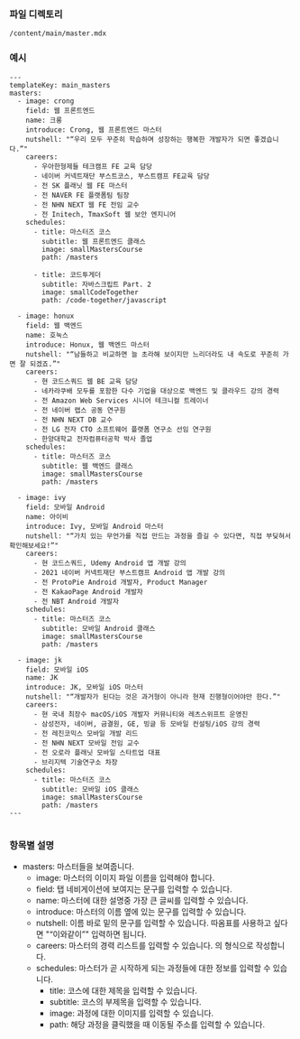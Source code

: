 ### 파일 디렉토리

`/content/main/master.mdx`

### 예시

```
---
templateKey: main_masters
masters:
  - image: crong
    field: 웹 프론트엔드
    name: 크롱
    introduce: Crong, 웹 프론트엔드 마스터
    nutshell: "“우리 모두 꾸준히 학습하며 성장하는 행복한 개발자가 되면 좋겠습니다.”"
    careers:
      - 우아한형제들 테크캠프 FE 교육 담당
      - 네이버 커넥트재단 부스트코스, 부스트캠프 FE교육 담당
      - 전 SK 플래닛 웹 FE 마스터
      - 전 NAVER FE 플랫폼팀 팀장
      - 전 NHN NEXT 웹 FE 전임 교수
      - 전 Initech, TmaxSoft 웹 보안 엔지니어
    schedules:
      - title: 마스터즈 코스
        subtitle: 웹 프론트엔드 클래스
        image: smallMastersCourse
        path: /masters

      - title: 코드투게더
        subtitle: 자바스크립트 Part. 2
        image: smallCodeTogether
        path: /code-together/javascript

  - image: honux
    field: 웹 백엔드
    name: 호눅스
    introduce: Honux, 웹 백엔드 마스터
    nutshell: "“남들하고 비교하면 늘 초라해 보이지만 느리더라도 내 속도로 꾸준히 가면 잘 되겠죠.”"
    careers:
      - 현 코드스쿼드 웹 BE 교육 담당
      - 네카라쿠배 모두를 포함한 다수 기업을 대상으로 백엔드 및 클라우드 강의 경력
      - 전 Amazon Web Services 시니어 테크니컬 트레이너
      - 전 네이버 랩스 공동 연구원
      - 전 NHN NEXT DB 교수
      - 전 LG 전자 CTO 소프트웨어 플랫폼 연구소 선임 연구원
      - 한양대학교 전자컴퓨터공학 박사 졸업
    schedules:
      - title: 마스터즈 코스
        subtitle: 웹 백엔드 클래스
        image: smallMastersCourse
        path: /masters

  - image: ivy
    field: 모바일 Android
    name: 아이비
    introduce: Ivy, 모바일 Android 마스터
    nutshell: "“가치 있는 무언가를 직접 만드는 과정을 즐길 수 있다면, 직접 부딪혀서 확인해보세요!”"
    careers:
      - 현 코드스쿼드, Udemy Android 앱 개발 강의
      - 2021 네이버 커넥트재단 부스트캠프 Android 앱 개발 강의
      - 전 ProtoPie Android 개발자, Product Manager
      - 전 KakaoPage Android 개발자
      - 전 NBT Android 개발자
    schedules:
      - title: 마스터즈 코스
        subtitle: 모바일 Android 클래스
        image: smallMastersCourse
        path: /masters

  - image: jk
    field: 모바일 iOS
    name: JK
    introduce: JK, 모바일 iOS 마스터
    nutshell: "“개발자가 된다는 것은 과거형이 아니라 현재 진행형이어야만 한다.”"
    careers:
      - 현 국내 최장수 macOS/iOS 개발자 커뮤니티와 레츠스위프트 운영진
      - 삼성전자, 네이버, 금결원, GE, 빙글 등 모바일 컨설팅/iOS 강의 경력
      - 전 레진코믹스 모바일 개발 리드
      - 전 NHN NEXT 모바일 전임 교수
      - 전 오로라 플래닛 모바일 스타트업 대표
      - 브리지텍 기술연구소 차장
    schedules:
      - title: 마스터즈 코스
        subtitle: 모바일 iOS 클래스
        image: smallMastersCourse
        path: /masters
---


```

### 항목별 설명

- masters: 마스터들을 보여줍니다.
  - image: 마스터의 이미지 파일 이름을 입력해야 합니다.
  - field: 탭 네비게이션에 보여지는 문구를 입력할 수 있습니다.
  - name: 마스터에 대한 설명중 가장 큰 글씨를 입력할 수 있습니다.
  - introduce: 마스터의 이름 옆에 있는 문구를 입력할 수 있습니다.
  - nutshell: 이름 바로 밑의 문구를 입력할 수 있습니다. 따옴표를 사용하고 싶다면 "“이와같이”" 입력하면 됩니다.
  - careers: 마스터의 경력 리스트를 입력할 수 있습니다. 의 형식으로 작성합니다.
  - schedules: 마스터가 곧 시작하게 되는 과정들에 대한 정보를 입력할 수 있습니다.
    - title: 코스에 대한 제목을 입력할 수 있습니다.
    - subtitle: 코스의 부제목을 입력할 수 있습니다.
    - image: 과정에 대한 이미지를 입력할 수 있습니다.
    - path: 해당 과정을 클릭했을 때 이동될 주소를 입력할 수 있습니다.
